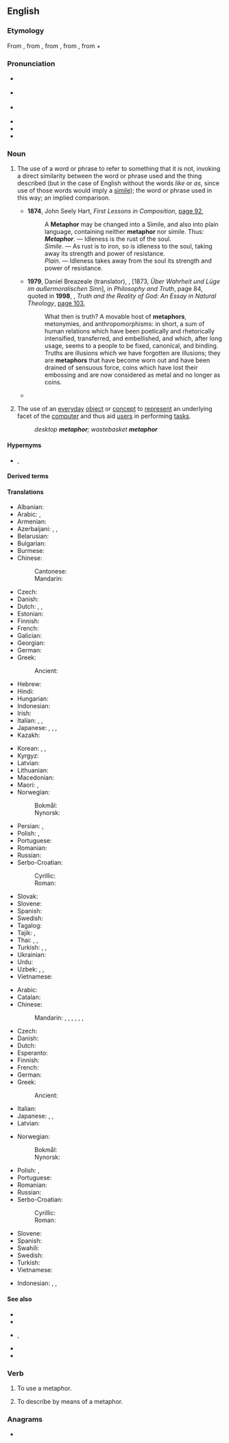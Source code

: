 ==English==
{{wikipedia}}

===Etymology===
From {{etyl|frm|en}} {{m|frm|métaphore}}, from {{etyl|la|en}} {{m|la|metaphora}}, from {{etyl|grc|en}} {{m|grc|μεταφορά}}, from {{m|grc|μεταφέρω||I transfer, apply}}, from {{m|grc|μετά||with, across, after}} + {{m|grc|φέρω||I bear, carry}}

===Pronunciation===
* {{a|UK}} {{IPA|en|/ˈmɛt.ə.fɔː(ɹ)/}}
* {{a|US}} {{IPA|en|/ˈmɛt.ə.fɔ(ə)ɹ/}}
* {{a|US|rare}} {{IPA|en|/ˈme.tə.fɚ/}}
* {{audio|en|en-us-metaphor.ogg|Audio (US)}}
* {{hyphenation|en|meta|phor}}
* {{rhymes|en|ɔː(ɹ)}}

===Noun===
{{en-noun|~}}

# {{lb|en|uncountable|and|countable|figure of speech}} The use of a word or phrase to refer to something that it is not, invoking a direct similarity between the word or phrase used and the thing described (but in the case of English without the words ''like'' or ''as'', since use of those words would imply a [[simile]]); the word or phrase used in this way; an implied comparison.
#* '''1874''', John Seely Hart, ''First Lessons in Composition'', [https://books.google.com.au/books?id=P1ELAQAAIAAJ&pg=PA92&dq=%22Metaphor+may+be+changed+into+a+Simile%22&hl=en&sa=X&redir_esc=y#v=onepage&q=%22Metaphor%20may%20be%20changed%20into%20a%20Simile%22&f=false page 92],
#*: A '''Metaphor''' may be changed into a Simile, and also into plain language, containing neither '''metaphor''' nor simile. Thus:
#*: '''''Metaphor'''''. — Idleness is the rust of the soul.
#*: ''Simile''. — As rust is to iron, so is idleness to the soul, taking away its strength and power of resistance.
#*: ''Plain''. — Idleness takes away from the soul its strength and power of resistance.
#* '''1979''', Daniel Breazeale (translator), {{w|Friedrich Nietzsche}}, ''{{w|On Truth and Lies in a Nonmoral Sense}}'' [1873, ''Über Wahrheit und Lüge im außermoralischen Sinn''], in ''Philosophy and Truth'', page 84, quoted in '''1998''', {{w|Ian Markham}}, ''Truth and the Reality of God: An Essay in Natural Theology'', [https://books.google.com.au/books?id=LliT8vLPXlIC&pg=PA103&dq=%22What+then+is+truth?+A+movable+host+of+metaphors,+metonymies%22&hl=en&sa=X&ved=0ahUKEwi_h7bMgpzKAhWFupQKHeywB7sQ6AEISjAI#v=onepage&q=%22What%20then%20is%20truth%3F%20A%20movable%20host%20of%20metaphors%2C%20metonymies%22&f=false page 103],
#*: What then is truth? A movable host of '''metaphors''', metonymies, and anthropomorphisms: in short, a sum of human relations which have been poetically and rhetorically intensified, transferred, and embellished, and which, after long usage, seems to a people to be fixed, canonical, and binding. Truths are illusions which we have forgotten are illusions; they are '''metaphors''' that have become worn out and have been drained of sensuous force, coins which have lost their embossing and are now considered as metal and no longer as coins.
#* {{quote-book|en|title=Knowledge Representation and Metaphor |page=157 |author=Eileen Cornell Way |year=2013 |text=The next group of computational approaches to '''metaphor''' assume that '''metaphor''' is basically a hidden analogy. |pageurl=https://books.google.com/books?id=Mh_UBgAAQBAJ&pg=PA157&dq=%22metaphor+is%22}}
# {{lb|en|countable|GUI}} The use of an [[everyday]] [[object]] or [[concept]] to [[represent]] an underlying facet of the [[computer]] and thus aid [[user]]s in performing [[task]]s.
#: ''desktop '''metaphor'''; wastebasket '''metaphor'''''

====Hypernyms====
* {{sense|rhetoric}} {{l|en|figure of speech}}, {{l|en|trope}}

====Derived terms====
{{der3|en
|metaphorical
|metaphorically
|extended metaphor
|metaphoric
|supermetaphor
|metaphoricity
|dead metaphor
|mixed metaphor
|conceptual metaphor
|metaphorize
|metaphorist
|metaphoreme
|metaphorization
|metaphorician
|metaphorics
|metaphorology
|malaphor
|metaphorical extension
|metaphorism
|stale metaphor}}

====Translations====
{{trans-top|uncountable: figure of speech}}
* Albanian: {{t+|sq|metaforë|f}}
* Arabic: {{t+|ar|مَجَاز|m}}, {{t+|ar|اِسْتِعَارَة|f}}
* Armenian: {{t+|hy|փոխաբերություն}}
* Azerbaijani: {{t|az|istiarə}}, {{t|az|məcaz}}, {{t|az|metafora}}
* Belarusian: {{t|be|мета́фара|f}}
* Bulgarian: {{t+|bg|мета́фора|f}}
* Burmese: {{t+|my|ရူပကအလင်္ကာ}}
* Chinese:
*: Cantonese: {{t|yue|比喻|tr=bei2 jyu6|sc=Hani}}
*: Mandarin: {{t+|cmn|比喻|tr=bǐyù|sc=Hani}}
* Czech: {{t+|cs|metafora|f}}
* Danish: {{t|da|metafor|c}}
* Dutch: {{t+|nl|metafoor}}, {{t+|nl|beeldspraak}}, {{t+|nl|vergelijking}}
* Estonian: {{t|et|metafoor}}
* Finnish: {{t+|fi|metafora}}
* French: {{t+|fr|métaphore|f}}
* Galician: {{t+|gl|metáfora|f}}
* Georgian: {{t+|ka|მეტაფორა}}
* German: {{t+|de|Metapher|f}}
* Greek: {{t+|el|μεταφορά|f}}
*: Ancient: {{t|grc|μεταφορά|f}}
* Hebrew: {{t+|he|מֶטָפוֹרָה|tr=metáfora}}
* Hindi: {{t+|hi|रूपक|m}}
* Hungarian: {{t+|hu|metafora}}
* Indonesian: {{t+|id|majas}}
* Irish: {{t|ga|meafar|m}}
* Italian: {{t+|it|metafora|f}}, {{t+|it|tropo|m}}, {{t+|it|figura retorica|f}}
* Japanese: {{t+|ja|比喩|tr=ひゆ, hiyu}}, {{t+|ja|メタファー|tr=metafā}}, {{t|ja|隠喩|tr=いんゆ, in'yu}}, {{t|ja|暗喩|tr=あんゆ, an'yu}}
* Kazakh: {{t|kk|метафора}}
{{trans-mid}}
* Korean: {{t+|ko|비유}}, {{t|ko|은유}}, {{t|ko|암유}}
* Kyrgyz: {{t+|ky|метафора}}
* Latvian: {{t+|lv|metafora|f}}
* Lithuanian: {{t+|lt|metafora|f}}
* Macedonian: {{t|mk|метафора|f}}
* Maori: {{t|mi|huahuatau}}, {{t|mi|kupu whakarite}}
* Norwegian:
*: Bokmål: {{t+|nb|metafor|m}}
*: Nynorsk: {{t|nn|metafor|m}}
* Persian: {{t+|fa|استعاره|tr=este'âre|sc=fa-Arab}}, {{t+|fa|مجاز|tr=majâz}}
* Polish: {{t+|pl|przenośnia|f}}, {{t+|pl|metafora|f}}
* Portuguese: {{t+|pt|metáfora|f}}
* Romanian: {{t+|ro|metaforă|f}}
* Russian: {{t+|ru|мета́фора|f}}
* Serbo-Croatian:
*: Cyrillic: {{t|sh|метафора|f}}
*: Roman: {{t+|sh|metafora|f}}
* Slovak: {{t|sk|metafora|f}}
* Slovene: {{t+|sl|metafora|f}}
* Spanish: {{t+|es|metáfora|f}}
* Swedish: {{t+|sv|metafor|c}}
* Tagalog: {{t+|tl|metafora}}
* Tajik: {{t|tg|истиора}}, {{t+|tg|маҷоз}}
* Thai: {{t|th|อุปลักษณ์}}, {{t|th|อุปมา}}, {{t|th|อุปไมย}}
* Turkish: {{t+|tr|metafor|c}}, {{t+|tr|istiare}}, {{t+|tr|mecaz}}
* Ukrainian: {{t|uk|мета́фора|f}}
* Urdu: {{t|ur|استعارہ|m|tr=isti'āra}}
* Uzbek: {{t+|uz|istiora}}, {{t+|uz|metafora}}, {{t+|uz|majoz}}
* Vietnamese: {{t+|vi|ẩn dụ}}
{{trans-bottom}}

{{trans-top|countable: word or phrase used in metaphor}}
* Arabic: {{t+|ar|مَجَاز|m}}
* Catalan: {{t+|ca|metàfora|f}}
* Chinese:
*: Mandarin: {{t+|cmn|比喻|tr=bǐyù|sc=Hani}}, {{t+|cmn|隱喻|sc=Hani}}, {{t+|cmn|隐喻|tr=yǐnyù|sc=Hani}}, {{t+|cmn|比擬|sc=Hani}}, {{t+|cmn|比拟|tr=bǐnǐ|sc=Hani}}, {{t+|cmn|象徵|sc=Hani}}, {{t+|cmn|象征|tr=xiàngzhēng|sc=Hani}}
* Czech: {{t+|cs|metafora|f}}
* Danish: {{t|da|metafor|c}}
* Dutch: {{t+|nl|metafoor|m}}
* Esperanto: {{t|eo|metaforo}}
* Finnish: {{t+|fi|metafora}}
* French: {{t+|fr|métaphore|f}}
* German: {{t+|de|Metapher|f}}
* Greek: {{t+|el|μεταφορά|f}}
*: Ancient: {{t|grc|μεταφορά|f}}
* Italian: {{t+|it|metafora|f}}
* Japanese: {{t+|ja|比喩|tr=ひゆ, hiyu}}, {{t|ja|隠喩|tr=いんゆ, in'yu}}, {{t+|ja|象徴|tr=しょうちょう, shōchō}}
* Latvian: {{t|lv|metaforia|f}}
{{trans-mid}}
* Norwegian:
*: Bokmål: {{t+|nb|metafor|m}}
*: Nynorsk: {{t|nn|metafor|m}}
* Polish: {{t+|pl|przenośnia|f}}, {{t+|pl|metafora|f}}
* Portuguese: {{t+|pt|metáfora|f}}
* Romanian: {{t+|ro|metaforă|f}}
* Russian: {{t+|ru|мета́фора|f}}
* Serbo-Croatian:
*: Cyrillic: {{t|sh|метафора|f}}
*: Roman: {{t+|sh|metafora|f}}
* Slovene: {{t+|sl|metafora|f}}
* Spanish: {{t+|es|metáfora|f}}
* Swahili: {{t|sw|sitiari}}
* Swedish: {{t+|sv|metafor|c}}
* Turkish: {{t+|tr|metafor|c}}
* Vietnamese: {{t-needed|vi}}
{{trans-bottom}}

{{checktrans-top}}
* Indonesian: {{t+check|id|metafora}}, {{t+check|id|analogi}}, {{t+check|id|umpama|alt=perumpamaan}} <!-- was linked this way; kind of strange -->
{{trans-mid}}
{{trans-bottom}}

====See also====
* {{l|en|analogy}}
* {{l|en|idiom}}
* {{l|en|metonymy}}, {{l|en|metonym}}
* {{l|en|simile}}
* {{l|en|allegory}}

===Verb===
{{en-verb}}

# {{lb|en|intransitive}} To use a metaphor.
# {{lb|en|transitive}} To describe by means of a metaphor.

===Anagrams===
* {{anagrams|en|a=aehmoprt|prothema}}